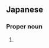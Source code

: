 ==Japanese==
{{ja-kanjitab|こと|ふき|k2=ぶき|r=y|yomi=k}}

===Proper noun===
{{ja-pos|ことぶき|proper}}

# {{surname|lang=ja|sort=ことぶき}}